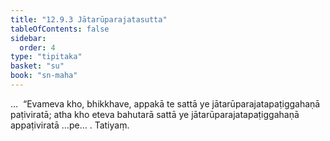 ```yaml
---
title: "12.9.3 Jātarūparajatasutta"
tableOfContents: false
sidebar:
  order: 4
type: "tipitaka"
basket: "su"
book: "sn-maha"
---
```



<DynamicBreadcrumb />

<Division number="1153" book="sn-maha" bookNo="14" page="409">

<Paragraph number="2486" book="sn-maha">
…  “Evameva kho, bhikkhave, appakā te sattā ye jātarūparajatapaṭiggahaṇā paṭiviratā; atha kho eteva bahutarā sattā ye jātarūparajatapaṭiggahaṇā appaṭiviratā …pe… .

</Paragraph>
</Division>

<Paragraph number="2487" type="center" book="sn-maha">
Tatiyaṃ.
</Paragraph>